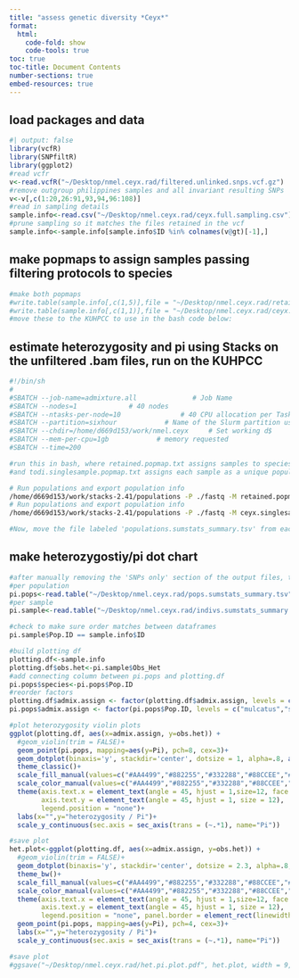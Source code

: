```yaml
---
title: "assess genetic diversity *Ceyx*"
format:
  html:
    code-fold: show
    code-tools: true
toc: true
toc-title: Document Contents
number-sections: true
embed-resources: true
---
```


## load packages and data
```r
#| output: false
library(vcfR)
library(SNPfiltR)
library(ggplot2)
#read vcfr
v<-read.vcfR("~/Desktop/nmel.ceyx.rad/filtered.unlinked.snps.vcf.gz")
#remove outgroup philippines samples and all invariant resulting SNPs
v<-v[,c(1:20,26:91,93,94,96:108)]
#read in sampling details
sample.info<-read.csv("~/Desktop/nmel.ceyx.rad/ceyx.full.sampling.csv")
#prune sampling so it matches the files retained in the vcf
sample.info<-sample.info[sample.info$ID %in% colnames(v@gt)[-1],]
```
## make popmaps to assign samples passing filtering protocols to species
```r
#make both popmaps
#write.table(sample.info[,c(1,5)],file = "~/Desktop/nmel.ceyx.rad/retained.popmap.txt", quote = F, row.names = F, col.names = F, sep = "\t")
#write.table(sample.info[,c(1,1)],file = "~/Desktop/nmel.ceyx.rad/ceyx.singlesample.popmap.txt", quote = F, row.names = F, col.names = F, sep = "\t")
#move these to the KUHPCC to use in the bash code below:
```

## estimate heterozygosity and pi using Stacks on the unfiltered .bam files, run on the KUHPCC
```bash
#!/bin/sh
#
#SBATCH --job-name=admixture.all              # Job Name
#SBATCH --nodes=1             # 40 nodes
#SBATCH --ntasks-per-node=10               # 40 CPU allocation per Task
#SBATCH --partition=sixhour            # Name of the Slurm partition used
#SBATCH --chdir=/home/d669d153/work/nmel.ceyx     # Set working d$
#SBATCH --mem-per-cpu=1gb            # memory requested
#SBATCH --time=200

#run this in bash, where retained.popmap.txt assigns samples to species, to get species level pi estimates
#and todi.singlesample.popmap.txt assigns each sample as a unique population to get per individual heterozygosity estimates

# Run populations and export population info
/home/d669d153/work/stacks-2.41/populations -P ./fastq -M retained.popmap.txt --fstats -O /home/d669d153/work/nmel.ceyx/pops.div -t 10
# Run populations and export population info
/home/d669d153/work/stacks-2.41/populations -P ./fastq -M ceyx.singlesample.popmap.txt -O /home/d669d153/work/nmel.ceyx/indivs.div -t 10

#Now, move the file labeled 'populations.sumstats_summary.tsv' from each of these iterations from the KUHPCC to your local machine
```

## make heterozygostiy/pi dot chart
```r
#after manually removing the 'SNPs only' section of the output files, to retain the 'all sites (including invariant)' portion, and altering the header of the first column to be 'pop ID' rather than "# pop ID', read in each of these output files
#per population
pi.pops<-read.table("~/Desktop/nmel.ceyx.rad/pops.sumstats_summary.tsv", header=T, sep='\t')
#per sample
pi.sample<-read.table("~/Desktop/nmel.ceyx.rad/indivs.sumstats_summary.tsv", header=T, sep='\t')

#check to make sure order matches between dataframes
pi.sample$Pop.ID == sample.info$ID

#build plotting df
plotting.df<-sample.info
plotting.df$obs.het<-pi.sample$Obs_Het
#add connecting column between pi.pops and plotting.df
pi.pops$species<-pi.pops$Pop.ID
#reorder factors
plotting.df$admix.assign <- factor(plotting.df$admix.assign, levels = c("mulcatus","solitarius","dispar","gentianus","sacerdotis","malaitae","meeki","nigromaxilla","coll.east","coll.west"))
pi.pops$admix.assign <- factor(pi.pops$Pop.ID, levels = c("mulcatus","solitarius","dispar","gentianus","sacerdotis","malaitae","meeki","nigromaxilla","coll.east","coll.west"))

#plot heterozygosity violin plots
ggplot(plotting.df, aes(x=admix.assign, y=obs.het)) + 
  #geom_violin(trim = FALSE)+
  geom_point(pi.pops, mapping=aes(y=Pi), pch=8, cex=3)+
  geom_dotplot(binaxis='y', stackdir='center', dotsize = 1, alpha=.8, aes(fill=admix.assign, col=admix.assign))+
  theme_classic()+
  scale_fill_manual(values=c("#AA4499","#882255","#332288","#88CCEE","#CC6677","#44AA99","#117733","#999933","grey","#DDCC77"))+
  scale_color_manual(values=c("#AA4499","#882255","#332288","#88CCEE","#CC6677","#44AA99","#117733","#999933","grey","#DDCC77"))+
  theme(axis.text.x = element_text(angle = 45, hjust = 1,size=12, face = "italic", color="black"),
        axis.text.y = element_text(angle = 45, hjust = 1, size = 12),
        legend.position = "none")+
  labs(x="",y="heterozygosity / Pi")+
  scale_y_continuous(sec.axis = sec_axis(trans = (~.*1), name="Pi"))

#save plot
het.plot<-ggplot(plotting.df, aes(x=admix.assign, y=obs.het)) + 
  #geom_violin(trim = FALSE)+
  geom_dotplot(binaxis='y', stackdir='center', dotsize = 2.3, alpha=.8, aes(fill=admix.assign, col=admix.assign))+
  theme_bw()+
  scale_fill_manual(values=c("#AA4499","#882255","#332288","#88CCEE","#CC6677","#44AA99","#117733","#999933","grey","#DDCC77"))+
  scale_color_manual(values=c("#AA4499","#882255","#332288","#88CCEE","#CC6677","#44AA99","#117733","#999933","grey","#DDCC77"))+
  theme(axis.text.x = element_text(angle = 45, hjust = 1,size=12, face = "italic", color="black"),
        axis.text.y = element_text(angle = 45, hjust = 1, size = 12),
        legend.position = "none", panel.border = element_rect(linewidth = 2))+
  geom_point(pi.pops, mapping=aes(y=Pi), pch=4, cex=3)+
  labs(x="",y="heterozygosity / Pi")+
  scale_y_continuous(sec.axis = sec_axis(trans = (~.*1), name="Pi"))

#save plot
#ggsave("~/Desktop/nmel.ceyx.rad/het.pi.plot.pdf", het.plot, width = 9,height = 2.7,units = "in")
```
